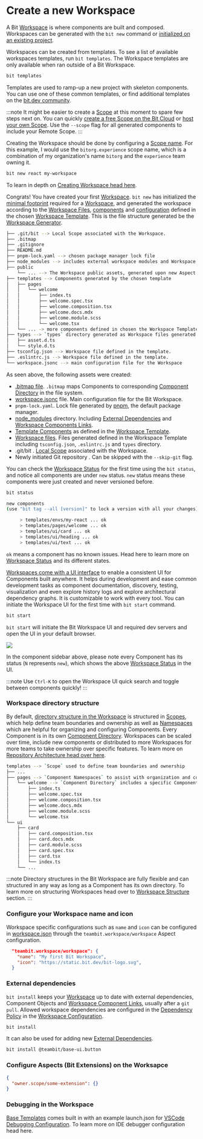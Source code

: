 
# Create a new Workspace

A Bit [Workspace](/workspace/overview) is where components are built and composed. Workspaces can be generated with the `bit new` command or [initialized on an existing project](/getting-started/start-from-existing-project/init-workspace-on-existing-project/general-purpose).

Workspaces can be created from templates. To see a list of available workspaces templates, run `bit templates`. The Workspace templates are only available when ran outside of a Bit Workspace.

```bash
bit templates
```

Templates are used to ramp-up a new project with skeleton components. You can use one of these common templates, or find additional templates on the [bit.dev community](https://bit.dev/templates).

:::note
It might be easier to create a [Scope](/scope/overview) at this moment to spare few steps next on. You can quickly [create a free Scope on the Bit Cloud](https://bit.dev/create-scope) or [host your own Scope](/scope/hosting-remote-scope). Use the `--scope` flag for all generated components to include your Remote Scope.
:::

Creating the Workspace should be done by configuring a [Scope name](/scope/overview#scope-name). For this example, I would use the `bitorg.experience` scope name, which is a combination of my organization's name `bitorg` and the `experience` team owning it.

```bash
bit new react my-workspace
```

To learn in depth on [Creating Workspace head here](/workspace/creating-workspaces).

Congrats! You have created your first [Workspace](/workspace/overview). `bit new` has initialized the [minimal footprint](/workspace/initializing-workspaces#created-files) required for a [Workspace](/workspace/overview), and generated the workspace according to the [Workspace Files](/workspace/creating-workspaces#created-files), [components](/workspace/workspace-component) and [configuration](/workspace/workspace-json) defined in the chosen [Workspace Template](/workspace/workspace-templates).
This is the file structure generated be the [Workspace Generator](/workspace/overview).

```bash
├── .git/bit --> Local Scope associated with the Workspace.
├── .bitmap
├── .gitignore
├── README.md
├── pnpm-lock.yaml --> chosen package manager lock file
├── node_modules --> includes external workspace modules and Workspace Component Links.
├── public
    └── ... --> The Workspace public assets, generated upon new Aspect configuration or the first time.
├── templates --> Components generated by the chosen template
│   ├── pages
│   │   └── welcome
│   │       ├── index.ts
│   │       ├── welcome.spec.tsx
│   │       ├── welcome.composition.tsx
│   │       ├── welcome.docs.mdx
│   │       ├── welcome.module.scss
│   │       └── welcome.tsx
│   └── ... -> more components defined in chosen the Workspace Template.
├── types --> `types` directory generated as Workspace files generated by the template.
│   ├── asset.d.ts
│   └── style.d.ts
├── tsconfig.json --> Workspace file defined in the template.
├── .eslintrc.js --> Workspace file defined in the template.
└── workspace.jsonc --> main configuration file for the Workspace
```

As seen above, the following assets were created:

- [.bitmap file](/workspace/bitmap). `.bitmap` maps Components to corresponding [Component Directory](/workspace/component-directory) in the file system.
- [workspace.jsonc](/workspace/workspace-json) file. Main configuration file for the Bit Workspace.
- `pnpm-lock.yaml`. <!-- TODO [Lock file](/dependencies/lock-file) --> Lock file generated by [pnpm](/understanding-bit/package-managers#pnpm), the default package manager.
- [node_modules](/workspace/node-modules) directory. Including [External Dependencies](/dependencies/external-dependencies) and [Workspace Components Links](/workspace/component-link).
- [Template Components](/generator/components-template) as defined in the [Workspace Template](/generator/workspace-template).
- [Workspace files](/workspace/creating-workspaces#created-files). Files generated defined in the Workspace Template including `tsconfig.json`, `.eslintrc.js` and `types` directory.
- .git/bit <!-- TODO [.git/bit](/scopes/local-scope) -->. [Local Scope](/scope/overview#local-scope) associated with the Workspace.
- Newly initiated Git repository <!--TODO [Git repository](/) -->. Can be skipped with the `--skip-git` flag.

You can check the [Workspace Status](/workspace/workspace-status) for the first time using the `bit status`, and notice all components are under `new` status. `new` status means these components were just created and never versioned before.

```bash
bit status
```

```bash
new components
(use "bit tag --all [version]" to lock a version with all your changes)

     > templates/envs/my-react ... ok
     > templates/pages/welcome ... ok
     > templates/ui/card ... ok
     > templates/ui/heading ... ok
     > templates/ui/text ... ok
```

`ok` means a component has no known issues. Head here to learn more on [Workspace Status](/workspace/workspace-status) and its different states.

[Workspaces come with a UI interface](/workspace/workspace-ui) to enable a consistent UI for Components built anywhere. It helps during development and ease common development tasks as component documentation, discovery, testing, visualization and even explore history logs and explore architectural dependency graphs. It is customizable to work with every tool. You can initiate the Workspace UI for the first time with `bit start` command.

```bash
bit start
```

`bit start` will initiate the Bit Workspace UI and required dev servers <!-- TODO [required dev servers](/bundlers/dev-server) --> and open the UI in your default browser.

<img src={workspaceUi} />

In the component sidebar above, please note every Component has its status (`N` represents `new`), which shows the above [Workspace Status](/workspace/workspace-status) in the UI.

:::note
Use `Ctrl-K` to open the Workspace UI quick search and toggle between components quickly!
:::

### Workspace directory structure

By default, [directory structure in the Workspace](/workspace/directory-structure) is structured in [Scopes](/scope/overview), which help define team boundaries and ownership as well as [Namespaces](/components/namespaces) which are helpful for organizing and configuring Components. Every Component is in its own [Component Directory](/workspace/component-directory). Workspaces can be scaled over time, include new components or distributed to more Workspaces for more teams to take ownership over specific features.
To learn more on [Repository Architecture head over here](/understanding-bit/repository-architecture/overview).

```bash
templates --> `Scope` used to define team boundaries and ownership
├── ...
├── pages --> `Component Namespaces` to assist with organization and configuration of components used
│   └── welcome --> `Component Directory` includes a specific Component implantation.
│       ├── index.ts
│       ├── welcome.spec.tsx
│       ├── welcome.composition.tsx
│       ├── welcome.docs.mdx
│       ├── welcome.module.scss
│       └── welcome.tsx
└── ui
    ├── card
    │   ├── card.composition.tsx
    │   ├── card.docs.mdx
    │   ├── card.module.scss
    │   ├── card.spec.tsx
    │   ├── card.tsx
    │   └── index.ts
    └── ...
```

:::note
Directory structures in the Bit Workspace are fully flexible and can structured in any way as long as a Component has its own directory. To learn more on structuring Workspaces head over to [Workspace Structure](/workspace/workspace-structure) section.
:::

### Configure your Workspace name and icon

Workspace specific configurations such as `name` and `icon` can be configured in [workspace.json](/workspace/workspace-json) through the `teambit.workspace/workspace` Aspect configuration.

```json
  "teambit.workspace/workspace": {
    "name": "My first Bit Workspace",
    "icon": "https://static.bit.dev/bit-logo.svg",
  }
```

### External dependencies

`bit install` keeps your [Workspace](/workspace/overview) up to date with external dependencies, Component Objects <!--TODO [Component Objects](/) --> and [Workspace Component Links](/workspace/component-link), usually after a `git pull`. Allowed workspace dependencies are configured in the [Dependency Policy](/dependencies/overview#dependency-policies) in the [Workspace Configuration](/workspace/workspace-json).

```bash
bit install
```

It can also be used for adding new [External Dependencies](/dependencies/external-dependencies).

```bash
bit install @teambit/base-ui.button
```

### Configure Aspects (Bit Extensions) on the Worksapce

```json
{
  "owner.scope/some-extension": {}
}
```

### Debugging in the Workspace

[Base Templates](/generator/workspace-template) comes built in with an example launch.json for [VSCode Debugging Configuration](https://code.visualstudio.com/docs/editor/debugging). To learn more on IDE debugger configuration head here.

<!--TODO Webstorm to be added here.
 -->
